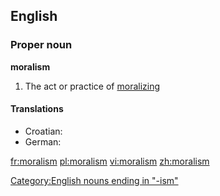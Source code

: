 ==English==
===Proper noun===
'''moralism'''
# The act or practice of [[moralizing]]
====Translations====
* Croatian: {{t-|hr|moralizam|m}}
* German: {{t-|de|Moralismus|m}}

[[Category:English nouns ending in "-ism"]]

[[fr:moralism]]
[[pl:moralism]]
[[vi:moralism]]
[[zh:moralism]]